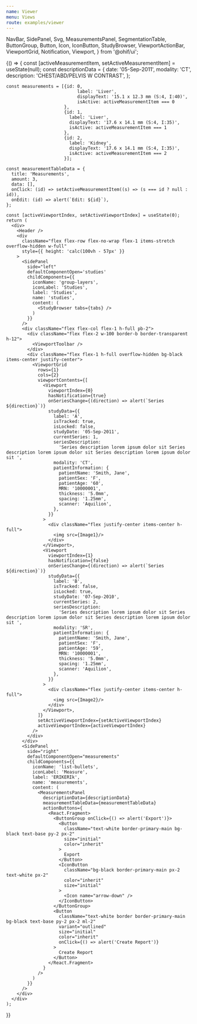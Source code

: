 ```yaml
---
name: Viewer
menu: Views
route: examples/viewer
---
```


  NavBar,
  SidePanel,
  Svg,
  MeasurementsPanel,
  SegmentationTable,
  ButtonGroup,
  Button,
  Icon,
  IconButton,
  StudyBrowser,
  ViewportActionBar,
  ViewportGrid,
  Notification,
  Viewport,
} from '@ohif/ui';




<Playground>
  {() => {
    const [activeMeasurementItem, setActiveMeasurementItem] = useState(null);
    const descriptionData = {
      date: '05-Sep-2011',
      modality: 'CT',
      description: 'CHEST/ABD/PELVIS W CONTRAST',
    };

    const measurements = [{id: 0,
                               label: 'Liver',
                               displayText: '15.1 x 12.3 mm (S:4, I:40)',
                               isActive: activeMeasurementItem === 0
                          },
                          {id: 1,
                            label: 'Liver',
                            displayText: '17.6 x 14.1 mm (S:4, I:35)',
                            isActive: activeMeasurementItem === 1
                          },
                          {id: 2,
                            label: 'Kidney',
                            displayText: '17.6 x 14.1 mm (S:4, I:35)',
                            isActive: activeMeasurementItem === 2
                          }];

    const measurementTableData = {
      title: 'Measurements',
      amount: 3,
      data: [],
      onClick: (id) => setActiveMeasurementItem((s) => (s === id ? null : id)),
      onEdit: (id) => alert(`Edit: ${id}`),
    };

    const [activeViewportIndex, setActiveViewportIndex] = useState(0);
    return (
      <div>
        <Header />
        <div
          className="flex flex-row flex-no-wrap flex-1 items-stretch overflow-hidden w-full"
          style={{ height: 'calc(100vh - 57px' }}
        >
          <SidePanel
            side="left"
            defaultComponentOpen='studies'
            childComponents={{
              iconName: 'group-layers',
              iconLabel: 'Studies',
              label: 'Studies',
              name: 'studies',
              content: (
                <StudyBrowser tabs={tabs} />
              )
            }}
          />
          <div className="flex flex-col flex-1 h-full pb-2">
            <div className="flex flex-2 w-100 border-b border-transparent h-12">
              <ViewportToolbar />
            </div>
            <div className="flex flex-1 h-full overflow-hidden bg-black items-center justify-center">
              <ViewportGrid
                rows={1}
                cols={2}
                viewportContents={[
                  <Viewport
                    viewportIndex={0}
                    hasNotification={true}
                    onSeriesChange={(direction) => alert(`Series ${direction}`)}
                    studyData={{
                      label: 'A',
                      isTracked: true,
                      isLocked: false,
                      studyDate: '05-Sep-2011',
                      currentSeries: 1,
                      seriesDescription:
                        'Series description lorem ipsum dolor sit Series description lorem ipsum dolor sit Series description lorem ipsum dolor sit ',
                      modality: 'CT',
                      patientInformation: {
                        patientName: 'Smith, Jane',
                        patientSex: 'F',
                        patientAge: '60',
                        MRN: '10000001',
                        thickness: '5.0mm',
                        spacing: '1.25mm',
                        scanner: 'Aquilion',
                      },
                    }}
                  >
                    <div className="flex justify-center items-center h-full">
                      <img src={Image1}/>
                    </div>
                  </Viewport>,
                  <Viewport
                    viewportIndex={1}
                    hasNotification={false}
                    onSeriesChange={(direction) => alert(`Series ${direction}`)}
                    studyData={{
                      label: 'B',
                      isTracked: false,
                      isLocked: true,
                      studyDate: '07-Sep-2010',
                      currentSeries: 2,
                      seriesDescription:
                        'Series description lorem ipsum dolor sit Series description lorem ipsum dolor sit Series description lorem ipsum dolor sit ',
                      modality: 'SR',
                      patientInformation: {
                        patientName: 'Smith, Jane',
                        patientSex: 'F',
                        patientAge: '59',
                        MRN: '10000001',
                        thickness: '5.0mm',
                        spacing: '1.25mm',
                        scanner: 'Aquilion',
                      },
                    }}
                  >
                    <div className="flex justify-center items-center h-full">
                      <img src={Image2}/>
                    </div>
                  </Viewport>,
                ]}
                setActiveViewportIndex={setActiveViewportIndex}
                activeViewportIndex={activeViewportIndex}
              />
            </div>
          </div>
          <SidePanel
            side="right"
            defaultComponentOpen="measurements"
            childComponents={{
              iconName: 'list-bullets',
              iconLabel: 'Measure',
              label: 'ERIKERIk',
              name: 'measurements',
              content: (
                <MeasurementsPanel
                  descriptionData={descriptionData}
                  measurementTableData={measurementTableData}
                  actionButtons={
                    <React.Fragment>
                      <ButtonGroup onClick={() => alert('Export')}>
                        <Button
                          className="text-white border-primary-main bg-black text-base py-2 px-2"
                          size="initial"
                          color="inherit"
                        >
                          Export
                        </Button>
                        <IconButton
                          className="bg-black border-primary-main px-2 text-white px-2"
                          color="inherit"
                          size="initial"
                        >
                          <Icon name="arrow-down" />
                        </IconButton>
                      </ButtonGroup>
                      <Button
                        className="text-white border border-primary-main bg-black text-base py-2 px-2 ml-2"
                        variant="outlined"
                        size="initial"
                        color="inherit"
                        onClick={() => alert('Create Report')}
                      >
                        Create Report
                      </Button>
                    </React.Fragment>
                  }
                />
              )
            }}
          />
        </div>
      </div>
    );
  }}
</Playground>
